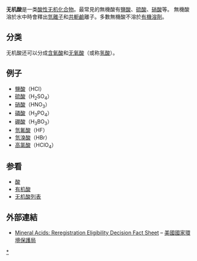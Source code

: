 {{chemref|time=2009-12-22T18:59:03+00:00 }}
{{酸鹼}}

'''无机酸'''是一类[[酸|酸性]][[无机化合物|无机化合物]]。最常見的無機酸有[[鹽酸|鹽酸]]、[[硫酸|硫酸]]、[[硝酸|硝酸]]等。
無機酸溶於水中時會釋出[[氫離子|氫離子]]和[[共軛鹼|共軛鹼]]離子。多數無機酸不溶於[[有機溶劑|有機溶劑]]。

==分类==
无机酸还可以分成[[含氧酸|含氧酸]]和[[无氧酸|无氧酸]]（或称[[氢酸|氢酸]]）。

== 例子 ==
* [[鹽酸|鹽酸]]（HCl）
* [[硫酸|硫酸]]（H<sub>2</sub>SO<sub>4</sub>）
* [[硝酸|硝酸]]（HNO<sub>3</sub>）
* [[磷酸|磷酸]]（H<sub>3</sub>PO<sub>4</sub>）
* [[硼酸|硼酸]]（H<sub>3</sub>BO<sub>3</sub>）
* [[氫氟酸|氫氟酸]]（HF）
* [[氫溴酸|氫溴酸]]（HBr）
* [[高氯酸|高氯酸]]（HClO<sub>4</sub>）

==参看==
*[[酸|酸]]
*[[有机酸|有机酸]]
*[[无机酸列表|无机酸列表]]

== 外部連結 ==
* [http://www.epa.gov/oppsrrd1/REDs/factsheets/4064fact.pdf Mineral Acids: Reregistration Eligibility Decision Fact Sheet] {{Wayback|url=http://www.epa.gov/oppsrrd1/REDs/factsheets/4064fact.pdf |date=20141016110032 }} – [[美國國家環境保護局|美國國家環境保護局]]

{{chem-stub}}

[[Category:无机酸|*]]